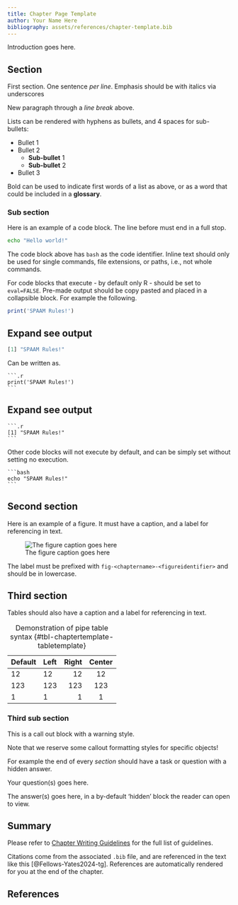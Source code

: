 ```yaml
---
title: Chapter Page Template
author: Your Name Here
bibliography: assets/references/chapter-template.bib
---
```


Introduction goes here.

## Section

First section.
One sentence _per line_.
Emphasis should be with italics via underscores

New paragraph through a _line break_ above.

Lists can be rendered with hyphens as bullets, and 4 spaces for sub-bullets:

- Bullet 1
- Bullet 2
    - **Sub-bullet** 1
    - **Sub-bullet** 2
- Bullet 3

Bold can be used to indicate first words of a list as above, or as a word that could be included in a **glossary**.

### Sub section

Here is an example of a code block. The line before must end in a full stop.

```bash
echo "Hello world!"
```

The code block above has `bash` as the code identifier. Inline text should only be used for single commands, file extensions, or paths, i.e., not whole commands.

For code blocks that execute - by default only R - should be set to `eval=FALSE`.
Pre-made output should be copy pasted and placed in a collapsible block.
For example the following.

```.r
print('SPAAM Rules!')
```

::: {.callout-note collapse="true"}
## Expand see output

```.r
[1] "SPAAM Rules!"
```
:::

Can be written as.

`````verbatim
```.r
print('SPAAM Rules!')
```
`````

::: {.callout-note collapse="true"}
## Expand see output
`````verbatim
```.r
[1] "SPAAM Rules!"
```
`````
:::

Other code blocks will not execute by default, and can be simply set without setting no execution.

`````verbatim
```bash
echo "SPAAM Rules!"
```
`````

## Second section

Here is an example of a figure. It must have a caption, and a label for referencing in text.

![The figure caption goes here](assets/images/cover.png){#fig-chaptertempalte-figuretemplate}

The label must be prefixed with `fig-<chaptername>-<figureidentifier>` and should be in lowercase.

## Third section

Tables should also have a caption and a label for referencing in text.

| Default | Left | Right | Center |
|---------|:-----|------:|:------:|
| 12      | 12   |    12 |   12   |
| 123     | 123  |   123 |  123   |
| 1       | 1    |     1 |   1    |

: Demonstration of pipe table syntax {#tbl-chaptertemplate-tabletemplate}

### Third sub section

::: {.callout-warning}
This is a call out block with a warning style.

Note that we reserve some callout formatting styles for specific objects!
:::

For example the end of every _section_ should have a task or question with a hidden answer.

::: {.callout-tip title="Question" appearance="simple"}
Your question(s) goes here.
:::

::: {.callout-note collapse="true" title="Answer"}
The answer(s) goes here, in a by-default 'hidden' block the reader can open to view.
:::

## Summary

Please refer to [Chapter Writing Guidelines](chapter-writing-guidelines.qmd) for the full list of guidelines.

Citations come from the associated `.bib` file, and are referenced in the text like this [@Fellows-Yates2024-tg].
References are automatically rendered for you at the end of the chapter.

## References